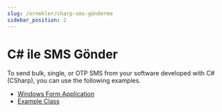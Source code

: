 ```yaml
---
slug: /ornekler/charp-sms-gönderme
sidebar_position: 2
---
```


# C# ile SMS Gönder
To send bulk, single, or OTP SMS from your software developed with C# (CSharp), you can use the following examples.

- [Windows Form Application](https://example.com/download/WindowsFormsApplication1.zip)
- [Example Class](https://example.com/download/ExampleCSharp.zip)
